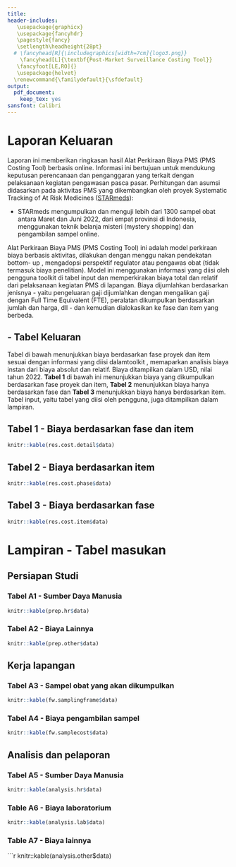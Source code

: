 ```yaml
---
title:
header-includes: 
   \usepackage{graphicx}
   \usepackage{fancyhdr}
   \pagestyle{fancy}
   \setlength\headheight{28pt}
  # \fancyhead[R]{\includegraphics[width=7cm]{logo3.png}}
    \fancyhead[L]{\textbf{Post-Market Surveillance Costing Tool}}
   \fancyfoot[LE,RO]{}
   \usepackage{helvet}
  \renewcommand{\familydefault}{\sfdefault}
output:
  pdf_document:
    keep_tex: yes
sansfont: Calibri
---
```

<!--\fontsize{10}{16}
\selectfont-->

# Laporan Keluaran

Laporan ini memberikan ringkasan hasil Alat Perkiraan Biaya  PMS (PMS Costing Tool)  berbasis online. Informasi ini bertujuan untuk mendukung keputusan perencanaan dan penganggaran yang terkait dengan pelaksanaan kegiatan pengawasan pasca pasar. Perhitungan dan asumsi didasarkan pada aktivitas PMS yang dikembangkan oleh proyek Systematic Tracking of At Risk Medicines ([STARmeds](https://starmeds.id/)):

- STARmeds mengumpulkan dan menguji lebih dari 1300 sampel obat antara Maret dan Juni 2022, dari empat provinsi di Indonesia, menggunakan teknik belanja misteri (mystery shopping) dan pengambilan sampel online.

Alat Perkiraan  Biaya PMS (PMS Costing Tool)  ini adalah model perkiraan biaya berbasis aktivitas, dilakukan dengan menggu nakan pendekatan bottom- up , mengadopsi perspektif regulator atau pengawas obat (tidak termasuk biaya penelitian). Model ini menggunakan informasi yang diisi oleh pengguna toolkit di tabel input dan memperkirakan biaya total dan relatif dari pelaksanaan kegiatan PMS di lapangan. Biaya  dijumlahkan berdasarkan jenisnya - yaitu pengeluaran gaji dijumlahkan  dengan mengalikan gaji dengan Full Time Equivalent (FTE), peralatan dikumpulkan berdasarkan jumlah dan harga, dll - dan kemudian dialokasikan ke fase dan item  yang berbeda.

## - Tabel Keluaran

Tabel di bawah menunjukkan biaya berdasarkan fase proyek dan item sesuai dengan informasi yang diisi dalamtoolkit , memaparkan analisis biaya instan dari biaya absolut dan relatif. Biaya ditampilkan  dalam USD, nilai tahun 2022. **Tabel 1** di bawah ini menunjukkan biaya yang dikumpulkan berdasarkan fase proyek dan item, **Tabel 2** menunjukkan biaya hanya berdasarkan fase dan **Tabel 3** menunjukkan biaya hanya berdasarkan item. Tabel input, yaitu tabel yang diisi oleh pengguna, juga ditampilkan dalam lampiran.


## Tabel 1 - Biaya berdasarkan fase dan item
```r
knitr::kable(res.cost.detail$data)
```

## Tabel 2 - Biaya berdasarkan item
```r
knitr::kable(res.cost.phase$data)
```

## Tabel 3 - Biaya berdasarkan fase
```r
knitr::kable(res.cost.item$data)
```

# **Lampiran - Tabel masukan**

## Persiapan Studi

### Tabel A1 - Sumber Daya Manusia

```r
knitr::kable(prep.hr$data)
```  

### Tabel A2 - Biaya Lainnya

```r
knitr::kable(prep.other$data)
```  

## Kerja lapangan

### Tabel A3 - Sampel obat yang akan dikumpulkan

```r
knitr::kable(fw.samplingframe$data)
```  

### Tabel A4 - Biaya pengambilan sampel
```r
knitr::kable(fw.samplecost$data)
```  

## Analisis dan pelaporan

### Tabel A5 - Sumber Daya Manusia

```r
knitr::kable(analysis.hr$data)
```  

### Table A6 - Biaya laboratorium

```r
knitr::kable(analysis.lab$data)
```  

### Table A7 - Biaya lainnya

```r
knitr::kable(analysis.other$data)



